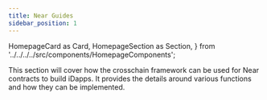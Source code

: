 ```yaml
---
title: Near Guides
sidebar_position: 1
---
```


  HomepageCard as Card,
  HomepageSection as Section,
} from '../../../../src/components/HomepageComponents';

This section will cover how the crosschain framework can be used for Near contracts to build iDapps. It provides the details around various functions and how they can be implemented.

<Section>
    <Card
    title="iDapp Functions"
    description="Understand the various functions Crosstalk provides to create your iDapp."
    to="near-guides/iDapp-functions"
  />
  <Card
    title="Additional Security Module"
    description="How iDapps can use ASM to add another layer of security as required."
    to="near-guides/asm-implementation"
  />

  </Section>